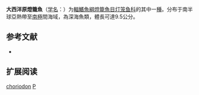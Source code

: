 {{Speciesbox
| name = 大西洋原燈籠魚
| status = NE
| status_system = IUCN3.1
| image = 
| genus = Protomyctophum
| species = choriodon
| authority = [[Hulley|Hulley]], 1981
| synonyms = 
}}

'''大西洋原燈籠魚'''（[[学名|学名]]：{{lang|la|''Protomyctophum choriodon''}}）为[[輻鰭魚綱|輻鰭魚綱]][[燈籠魚目|燈籠魚目]][[灯笼鱼科|灯笼鱼科]]的其中一[[種|種]]。分布于南半球亞熱帶至[[南極|南極]]間海域，為深海魚類，體長可達9.5公分。

== 参考文献 ==
{{refbegin}}
*{{FishBase_species|genus=Protomyctophum|species=choriodon|year=2012|month=2}}
{{refend}}

== 扩展阅读 ==
{{refbegin}}
{{wikispecies-inline|Protomyctophum choriodon|大西洋原燈籠魚}}
{{refend}}
{{Taxonbar|from=Q2883548}}

[[Category:原燈籠魚屬|choriodon]]
[[Category:1981年描述的魚類|P]]


{{灯笼鱼目小作品}}